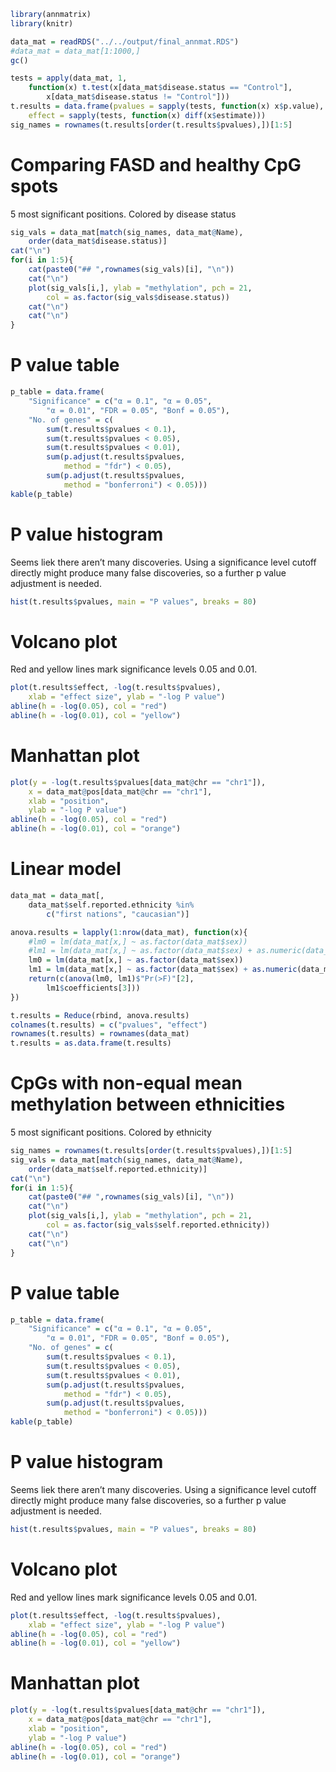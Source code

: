 ```r
library(annmatrix)
library(knitr)
```

```r
data_mat = readRDS("../../output/final_annmat.RDS")
#data_mat = data_mat[1:1000,]
gc()
```

```r
tests = apply(data_mat, 1,
	function(x) t.test(x[data_mat$disease.status == "Control"],
		x[data_mat$disease.status != "Control"]))
t.results = data.frame(pvalues = sapply(tests, function(x) x$p.value),
	effect = sapply(tests, function(x) diff(x$estimate)))
sig_names = rownames(t.results[order(t.results$pvalues),])[1:5]
```

# Comparing FASD and healthy CpG spots {.tabset}

5 most significant positions. Colored by disease status

```r
sig_vals = data_mat[match(sig_names, data_mat@Name),
	order(data_mat$disease.status)]
cat("\n")
for(i in 1:5){
	cat(paste0("## ",rownames(sig_vals)[i], "\n"))
	cat("\n")
	plot(sig_vals[i,], ylab = "methylation", pch = 21,
		col = as.factor(sig_vals$disease.status))
	cat("\n")
	cat("\n")
}
```

# P value table

```r
p_table = data.frame(
	"Significance" = c("α = 0.1", "α = 0.05",
		"α = 0.01", "FDR = 0.05", "Bonf = 0.05"),
	"No. of genes" = c(
		sum(t.results$pvalues < 0.1),
		sum(t.results$pvalues < 0.05),
		sum(t.results$pvalues < 0.01),
		sum(p.adjust(t.results$pvalues,
			method = "fdr") < 0.05),
		sum(p.adjust(t.results$pvalues,
			method = "bonferroni") < 0.05)))
kable(p_table)
```

# P value histogram

Seems liek there aren't many discoveries. Using a significance level
cutoff directly might produce many false discoveries, so a further p
value adjustment is needed.

```r
hist(t.results$pvalues, main = "P values", breaks = 80)
```

# Volcano plot

Red and yellow lines mark significance levels 0.05 and 0.01.

```r
plot(t.results$effect, -log(t.results$pvalues),
	xlab = "effect size", ylab = "-log P value")
abline(h = -log(0.05), col = "red")
abline(h = -log(0.01), col = "yellow")
```

# Manhattan plot

```r
plot(y = -log(t.results$pvalues[data_mat@chr == "chr1"]),
	x = data_mat@pos[data_mat@chr == "chr1"],
	xlab = "position",
	ylab = "-log P value")
abline(h = -log(0.05), col = "red")
abline(h = -log(0.01), col = "orange")
```

# Linear model

```r
data_mat = data_mat[,
	data_mat$self.reported.ethnicity %in%
		c("first nations", "caucasian")]

anova.results = lapply(1:nrow(data_mat), function(x){
	#lm0 = lm(data_mat[x,] ~ as.factor(data_mat$sex))
	#lm1 = lm(data_mat[x,] ~ as.factor(data_mat$sex) + as.numeric(data_mat$age))
	lm0 = lm(data_mat[x,] ~ as.factor(data_mat$sex))
	lm1 = lm(data_mat[x,] ~ as.factor(data_mat$sex) + as.numeric(data_mat$age))
	return(c(anova(lm0, lm1)$"Pr(>F)"[2],
		lm1$coefficients[3]))
})

t.results = Reduce(rbind, anova.results)
colnames(t.results) = c("pvalues", "effect")
rownames(t.results) = rownames(data_mat)
t.results = as.data.frame(t.results)

```

# CpGs with non-equal mean methylation between ethnicities {.tabset}

5 most significant positions. Colored by ethnicity

```r
sig_names = rownames(t.results[order(t.results$pvalues),])[1:5]
sig_vals = data_mat[match(sig_names, data_mat@Name),
	order(data_mat$self.reported.ethnicity)]
cat("\n")
for(i in 1:5){
	cat(paste0("## ",rownames(sig_vals)[i], "\n"))
	cat("\n")
	plot(sig_vals[i,], ylab = "methylation", pch = 21,
		col = as.factor(sig_vals$self.reported.ethnicity))
	cat("\n")
	cat("\n")
}
```

# P value table

```r
p_table = data.frame(
	"Significance" = c("α = 0.1", "α = 0.05",
		"α = 0.01", "FDR = 0.05", "Bonf = 0.05"),
	"No. of genes" = c(
		sum(t.results$pvalues < 0.1),
		sum(t.results$pvalues < 0.05),
		sum(t.results$pvalues < 0.01),
		sum(p.adjust(t.results$pvalues,
			method = "fdr") < 0.05),
		sum(p.adjust(t.results$pvalues,
			method = "bonferroni") < 0.05)))
kable(p_table)
```

# P value histogram

Seems liek there aren't many discoveries. Using a significance level
cutoff directly might produce many false discoveries, so a further p
value adjustment is needed.

```r
hist(t.results$pvalues, main = "P values", breaks = 80)
```

# Volcano plot

Red and yellow lines mark significance levels 0.05 and 0.01.

```r
plot(t.results$effect, -log(t.results$pvalues),
	xlab = "effect size", ylab = "-log P value")
abline(h = -log(0.05), col = "red")
abline(h = -log(0.01), col = "yellow")
```

# Manhattan plot

```r
plot(y = -log(t.results$pvalues[data_mat@chr == "chr1"]),
	x = data_mat@pos[data_mat@chr == "chr1"],
	xlab = "position",
	ylab = "-log P value")
abline(h = -log(0.05), col = "red")
abline(h = -log(0.01), col = "orange")
```
